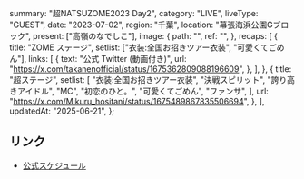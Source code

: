   summary: "超NATSUZOME2023 Day2",
  category: "LIVE",
  liveType: "GUEST",
  date: "2023-07-02",
  region: "千葉",
  location: "幕張海浜公園Gブロック",
  present: ["高嶺のなでしこ"],
  image: {
    path: "",
    ref: "",
  },
  recaps: [
    {
      title: "ZOME ステージ",
      setlist: ["衣装:全国お招きツアー衣装", "可愛くてごめん"],
      links: [
        {
          text: "公式 Twitter (動画付き)",
          url: "https://x.com/takanenofficial/status/1675362809088196609",
        },
      ],
    },
    {
      title: "超ステージ",
      setlist: [
        "衣装:全国お招きツアー衣装",
        "決戦スピリット",
        "誇り高きアイドル",
        "MC",
        "初恋のひと。",
        "可愛くてごめん",
        "ファンサ",
      ],
      url: "https://x.com/Mikuru_hositani/status/1675489867835506694",
    },
  ],
  updatedAt: "2025-06-21",
};

## リンク

- [公式スケジュール](https://takanenonadeshiko.jp/?p=1013)
